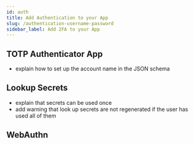 ```yaml
---
id: auth
title: Add Authentication to your App
slug: /authentication-username-password
sidebar_label: Add 2FA to your App
---
```


## TOTP Authenticator App

* explain how to set up the account name in the JSON schema

## Lookup Secrets

* explain that secrets can be used once
* add warning that look up secrets are not regenerated if the user has used all of them

## WebAuthn

